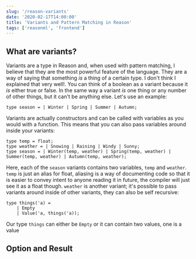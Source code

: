 ```yaml
---
slug: '/reason-variants'
date: '2020-02-17T14:00:00'
title: 'Variants and Pattern Matching in Reason'
tags: ['reasonml', 'frontend']
---
```


## What are variants?
Variants are a type in Reason and, when used with pattern matching, I believe that they are the most powerful feature of the language. They are a way of saying that something *is* a thing of a certain type. I don't think I explained that very well!. You can think of a boolean as a variant because it *is* either true or false. In the same way a variant *is* one thing or any number of other things, but it can't be anything else. Let's use an example:

```reason
type season = | Winter | Spring | Summer | Autumn;
```

Variants are actually constructors and can be called with variables as you would with a function. This means that you can also pass variables around inside your variants:

```reason
type temp = float;
type weather = | Snowing | Raining | Windy | Sunny;
type season = | Winter(temp, weather) | Spring(temp, weather) | Summer(temp, weather) | Autumn(temp, weather);
```
Here, each of the `season` variants contains two variables, `temp` and `weather`. `temp` is just an alias for float, aliasing is a way of documenting code so that it is easier to convey  intent to anyone reading it in future, the compiler will just see it as a float though. `weather` is another variant; it's possible to pass variants around inside of other variants, they can also be self recursive:

```reason
type things('a) = 
    | Empty 
    | Value('a, things('a));
```
Our type `things` can either be `Empty` or it can contain two values, one is a value 



## Option and Result
